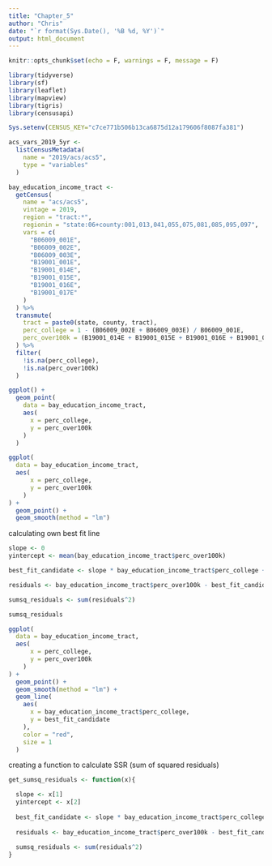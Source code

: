 ```yaml
---
title: "Chapter_5"
author: "Chris"
date: "`r format(Sys.Date(), '%B %d, %Y')`"
output: html_document
---
```


```r
knitr::opts_chunk$set(echo = F, warnings = F, message = F)
```

```r
library(tidyverse)
library(sf)
library(leaflet)
library(mapview)
library(tigris)
library(censusapi)

Sys.setenv(CENSUS_KEY="c7ce771b506b13ca6875d12a179606f8087fa381")

acs_vars_2019_5yr <-
  listCensusMetadata(
    name = "2019/acs/acs5",
    type = "variables"
  )
```

```r
bay_education_income_tract <- 
  getCensus(
    name = "acs/acs5",
    vintage = 2019,
    region = "tract:*",
    regionin = "state:06+county:001,013,041,055,075,081,085,095,097",
    vars = c(
      "B06009_001E",
      "B06009_002E",
      "B06009_003E",
      "B19001_001E",
      "B19001_014E",
      "B19001_015E",
      "B19001_016E",
      "B19001_017E"
    )
  ) %>% 
  transmute(
    tract = paste0(state, county, tract),
    perc_college = 1 - (B06009_002E + B06009_003E) / B06009_001E,
    perc_over100k = (B19001_014E + B19001_015E + B19001_016E + B19001_017E) / B19001_001E
  ) %>% 
  filter(
    !is.na(perc_college), 
    !is.na(perc_over100k)
  )

ggplot() +
  geom_point(
    data = bay_education_income_tract,
    aes(
      x = perc_college,
      y = perc_over100k
    )
  )

ggplot(
  data = bay_education_income_tract,
  aes(
      x = perc_college,
      y = perc_over100k
    )
) +
  geom_point() +
  geom_smooth(method = "lm")

```

calculating own best fit line
```r
slope <- 0
yintercept <- mean(bay_education_income_tract$perc_over100k)

best_fit_candidate <- slope * bay_education_income_tract$perc_college + yintercept

residuals <- bay_education_income_tract$perc_over100k - best_fit_candidate

sumsq_residuals <- sum(residuals^2)

sumsq_residuals

ggplot(
  data = bay_education_income_tract,
  aes(
      x = perc_college,
      y = perc_over100k
    )
) +
  geom_point() +
  geom_smooth(method = "lm") +
  geom_line(
    aes(
      x = bay_education_income_tract$perc_college,
      y = best_fit_candidate
    ),
    color = "red",
    size = 1
  )
```

creating a function to calculate SSR (sum of squared residuals)
```r
get_sumsq_residuals <- function(x){

  slope <- x[1]
  yintercept <- x[2]
  
  best_fit_candidate <- slope * bay_education_income_tract$perc_college + yintercept 
  
  residuals <- bay_education_income_tract$perc_over100k - best_fit_candidate
  
  sumsq_residuals <- sum(residuals^2)
}

```


```r

```









